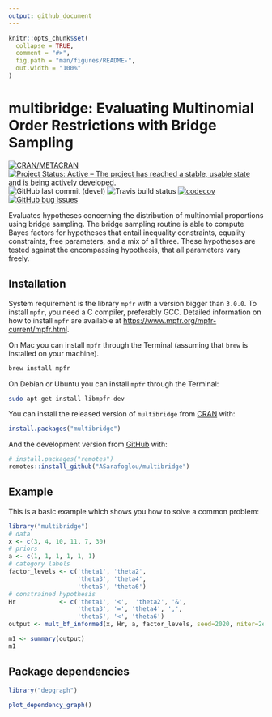 ```yaml
---
output: github_document
---
```


<!-- README.md is generated from README.Rmd. Please edit that file -->

```r
knitr::opts_chunk$set(
  collapse = TRUE,
  comment = "#>",
  fig.path = "man/figures/README-",
  out.width = "100%"
)
```

# multibridge: Evaluating Multinomial Order Restrictions with Bridge Sampling

<!-- badges: start -->
[![CRAN/METACRAN](https://img.shields.io/cran/v/multibridge?label=CRAN&logo=r)](https://cran.r-project.org/package=multibridge) [![Project Status: Active – The project has reached a stable, usable state and is being actively developed.](https://www.repostatus.org/badges/latest/active.svg)](https://www.repostatus.org/#active) ![GitHub last commit (devel)](https://img.shields.io/github/last-commit/ASarafoglou/multibridge/devel?label=Last commit&logo=github&logoColor=%23FFF) ![Travis build status](https://img.shields.io/travis/ASarafoglou/multibridge?label=Build&logo=travis-ci&logoColor=%23FFF) [![codecov](https://codecov.io/gh/ASarafoglou/multibridge/branch/master/graph/badge.svg)](https://codecov.io/gh/ASarafoglou/multibridge) [![GitHub bug issues](https://img.shields.io/github/issues/ASarafoglou/multibridge/bug?label=Bugs&logo=github&logoColor=%23FFF)](https://github.com/ASarafoglou/multibridge/issues?q=is%3Aopen+is%3Aissue+label%3Abug)
<!-- badges: end -->

Evaluates hypotheses concerning the distribution of multinomial proportions using bridge sampling.
The bridge sampling routine is able to compute Bayes factors for hypotheses that entail inequality constraints, equality constraints, free parameters, and a mix of all three.
These hypotheses are tested against the encompassing hypothesis, that all parameters vary freely.

## Installation

System requirement is the library `mpfr` with a version bigger than `3.0.0`.
To install `mpfr`, you need a C compiler, preferably GCC.
Detailed information on how to install `mpfr` are available at [https://www.mpfr.org/mpfr-current/mpfr.html](https://www.mpfr.org/mpfr-current/mpfr.html).

On Mac you can install `mpfr` through the Terminal (assuming that `brew` is installed
on your machine).

```bash
brew install mpfr
```

On Debian or Ubuntu you can install `mpfr` through the Terminal: 

```bash
sudo apt-get install libmpfr-dev
```

You can install the released version of `multibridge` from [CRAN](https://CRAN.R-project.org) with:

~~~r
install.packages("multibridge")
~~~

And the development version from [GitHub](https://github.com/) with:

~~~r
# install.packages("remotes")
remotes::install_github("ASarafoglou/multibridge")
~~~


## Example

This is a basic example which shows you how to solve a common problem:

```r
library("multibridge")
# data
x <- c(3, 4, 10, 11, 7, 30)
# priors
a <- c(1, 1, 1, 1, 1, 1)
# category labels
factor_levels <- c('theta1', 'theta2', 
                   'theta3', 'theta4', 
                   'theta5', 'theta6')
# constrained hypothesis
Hr            <- c('theta1', '<',  'theta2', '&', 
                   'theta3', '=', 'theta4', ',', 
                   'theta5', '<', 'theta6')
output <- mult_bf_informed(x, Hr, a, factor_levels, seed=2020, niter=2e3)

m1 <- summary(output)
m1
```


## Package dependencies

```r
library("depgraph")

plot_dependency_graph()
```
